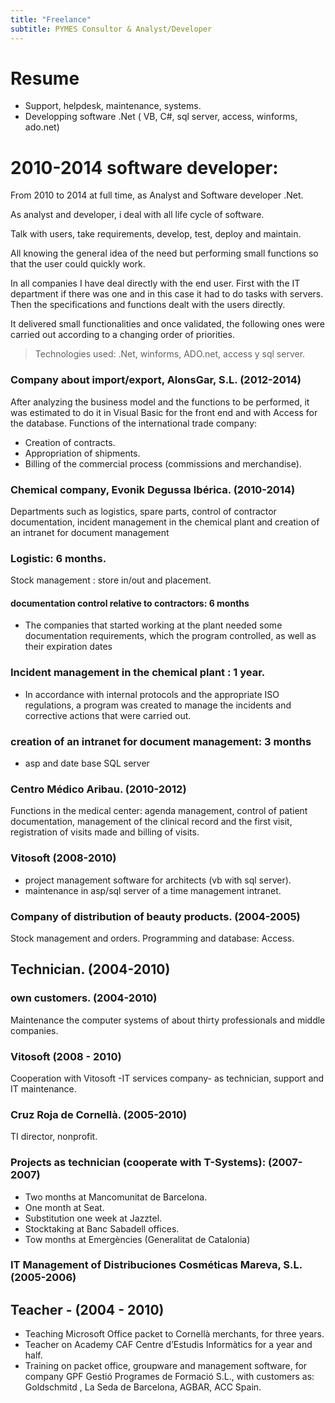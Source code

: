 ```yaml
---
title: "Freelance"
subtitle: PYMES Consultor & Analyst/Developer
---
```


# Resume

- Support, helpdesk, maintenance, systems.
- Developping software .Net ( VB, C#, sql server, access, winforms, ado.net)

# 2010-2014 software developer:

From 2010 to 2014 at full time, as Analyst and Software developer .Net.

As analyst and developer, i deal with all life cycle of software.

Talk with users, take requirements, develop, test, deploy and maintain.

All knowing the general idea of ​​the need but performing small functions so that the user could quickly work.

In all companies I have deal directly with the end user. First with the IT department if there was one and in this case it had to do tasks with servers. Then the specifications and functions dealt with the users directly.

It delivered small functionalities and once validated, the following ones were carried out according to a changing order of priorities.

> Technologies used: .Net, winforms, ADO.net, access y sql server.


### Company about import/export, AlonsGar, S.L. (2012-2014)

After analyzing the business model and the functions to be performed, it was estimated to do it in Visual Basic for the front end and with Access for the database.
Functions of the international trade company:

- Creation of contracts.
- Appropriation of shipments.
- Billing of the commercial process (commissions and merchandise).
 

### Chemical company, Evonik Degussa Ibérica. (2010-2014)

Departments such as logistics, spare parts, control of contractor documentation, incident management in the chemical plant and creation of an intranet for document management

### Logistic: 6 months.

Stock management : store in/out and placement.

#### documentation control relative to contractors: 6 months

- The companies that started working at the plant needed some documentation requirements, which the program controlled, as well as their expiration dates

### Incident management in the chemical plant : 1 year.

- In accordance with internal protocols and the appropriate ISO regulations, a program was created to manage the incidents and corrective actions that were carried out.

### creation of an intranet for document management: 3 months

- asp and date base SQL server


### Centro Médico Aribau. (2010-2012)

Functions in the medical center: agenda management, control of patient documentation, management of the clinical record and the first visit, registration of visits made and billing of visits.


### Vitosoft (2008-2010)  

- project management software for architects (vb with sql server).
- maintenance in asp/sql server of a time management intranet.

### Company of distribution of beauty products. (2004-2005)

Stock management and orders. Programming and database: Access.

## Technician. (2004-2010)

### own customers. (2004-2010)

Maintenance the computer systems of about thirty professionals and middle companies.

### Vitosoft (2008 - 2010)

Cooperation with Vitosoft -IT services company-  as technician, support and IT maintenance.

###  Cruz Roja de Cornellà.	(2005-2010)

TI director, nonprofit.

### Projects as technician (cooperate with T-Systems): (2007-2007)

- Two months at Mancomunitat de Barcelona.
- One month at Seat.
- Substitution one week at Jazztel.
- Stocktaking at Banc Sabadell offices.
- Tow months at Emergències (Generalitat de Catalonia)

### IT Management of Distribuciones Cosméticas Mareva, S.L. (2005-2006)


## Teacher - (2004 - 2010) 

- Teaching Microsoft Office packet to Cornellà merchants, for three years.
- Teacher on Academy CAF Centre d’Estudis Informàtics for a year and half.
- Training on packet office, groupware and management software, for company GPF Gestió Programes de Formació S.L., with customers as: Goldschmitd , La Seda de Barcelona, AGBAR, ACC Spain.

